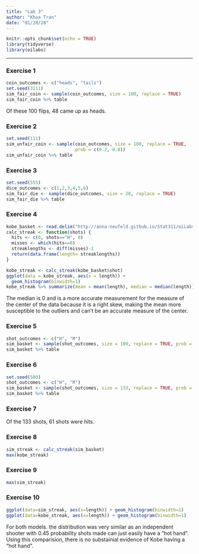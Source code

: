 ```yaml
---
title: "Lab 3"
author: "Khoa Tran"
date: "01/28/20"
---
```


```r
knitr::opts_chunk$set(echo = TRUE)
library(tidyverse)
library(oilabs)
```

* * *

### Exercise 1

```r
coin_outcomes <- c("heads", "tails")
set.seed(3111)
sim_fair_coin <- sample(coin_outcomes, size = 100, replace = TRUE)
sim_fair_coin %>% table
```

Of these 100 flips, 48 came up as heads.

### Exercise 2

```r
set.seed(111)
sim_unfair_coin <- sample(coin_outcomes, size = 100, replace = TRUE, 
                          prob = c(0.2, 0.8))
sim_unfair_coin %>% table
```

### Exercise 3

```r
set.seed(555)
dice_outcomes <- c(1,2,3,4,5,6)
sim_fair_die <- sample(dice_outcomes, size = 20, replace = TRUE)
sim_fair_die %>% table
```

### Exercise 4

```r
kobe_basket <- read.delim("http://anna-neufeld.github.io/Stat311/oiLabs/Week4/kobe_basket.csv", header=TRUE, sep=",")
calc_streak <- function(shots) {
  hits <- c(0, shots=="H", 0)
  misses <- which(hits==0)
  streaklengths <- diff(misses)-1
  return(data.frame(length= streaklengths))
}
```

```r
kobe_streak <- calc_streak(kobe_basket$shot)
ggplot(data = kobe_streak, aes(x = length)) +
  geom_histogram(binwidth=1)
kobe_streak %>% summarize(mean = mean(length), median = median(length))
```

The median is 0 and is a more accurate measurement for the measure of the center of the data because it is a right skew, making the mean more susceptible to the outliers and can't be an accurate measure of the center.

### Exercise 5

    
```r
shot_outcomes <- c("H", "M")
sim_basket <- sample(shot_outcomes, size = 100, replace = TRUE, prob = c(0.45, 0.55))
sim_basket %>% table
```
    

### Exercise 6
```r
set.seed(500)
shot_outcomes <- c("H", "M")
sim_basket <- sample(shot_outcomes, size = 133, replace = TRUE, prob = c(0.45, 0.55))
sim_basket %>% table
```

### Exercise 7

Of the 133 shots, 61 shots were hits.

### Exercise 8
```r
sim_streak <- calc_streak(sim_basket)
max(kobe_streak)
```

### Exercise 9

```r
max(sim_streak)
```

### Exercise 10
```r
ggplot(data=sim_streak, aes(x=length)) + geom_histogram(binwidth=1)
ggplot(data=kobe_streak, aes(x=length)) + geom_histogram(binwidth=1)
```

For both models. the distribution was very similar as an independent shooter with 0.45 probability shots made can just easily have a "hot hand". Using this comparision, there is no substainial evidence of Kobe having a "hot hand".

